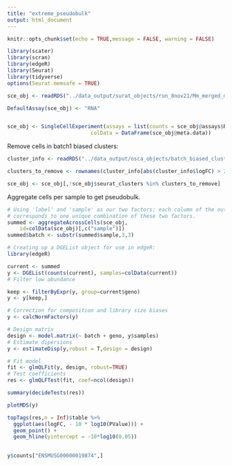 ```yaml
---
title: "extreme_pseudobulk"
output: html_document
---
```


```r
knitr::opts_chunk$set(echo = TRUE,message = FALSE, warning = FALSE)

library(scater)
library(scran)
library(edgeR)
library(Seurat)
library(tidyverse)
options(Seurat.memsafe = TRUE)

```


```r
sce_obj <- readRDS("../data_output/surat_objects/run_8nov21/Mm_merged_mito_mito_integrated.rds")

DefaultAssay(sce_obj) <- "RNA"


sce_obj <- SingleCellExperiment(assays = list(counts = sce_obj@assays$RNA@counts), 
                           colData = DataFrame(sce_obj@meta.data))


```

Remove cells in batch1 biased clusters:
```r
cluster_info <- readRDS("../data_output/osca_objects/batch_biased_clusters.rds")

clusters_to_remove <- rownames(cluster_info[abs(cluster_info$logFC) > 2,])

sce_obj <- sce_obj[,!sce_obj$seurat_clusters %in% clusters_to_remove]

```


Aggregate cells per sample to get pseudobulk.

```r
# Using 'label' and 'sample' as our two factors; each column of the output
# corresponds to one unique combination of these two factors.
summed <- aggregateAcrossCells(sce_obj, 
    id=colData(sce_obj)[,c("sample")])
summed$batch <- substr(summed$sample,3,3)
```


```r
# Creating up a DGEList object for use in edgeR:
library(edgeR)

current <- summed
y <- DGEList(counts(current), samples=colData(current))
# Filter low abundance 

keep <- filterByExpr(y, group=current$geno)
y <- y[keep,]

# Correction for composition and library size biases
y <- calcNormFactors(y)

# Design matrix
design <- model.matrix(~ batch + geno, y$samples)
# Estimate dipersions
y <- estimateDisp(y,robust = T,design = design)

# Fit model
fit <- glmQLFit(y, design, robust=TRUE)
# Test coefficients
res <- glmQLFTest(fit, coef=ncol(design))

summary(decideTests(res))

```
```r
plotMDS(y)
```


```r
topTags(res,n = Inf)$table %>%
  ggplot(aes(logFC, - 10 * log10(PValue))) +
  geom_point() +
  geom_hline(yintercept = -10*log10(0.05))
  
```
```r
y$counts["ENSMUSG00000019874",]
```


